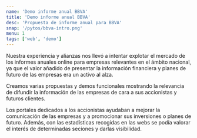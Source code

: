 ```yaml
---
name: 'Demo informe anual BBVA'
title: 'Demo informe anual BBVA'
desc: 'Propuesta de informe anual para BBVA'
snap: '/pytos/bbva-intro.png'
menu: 1
tags: ['web', 'demo']
---
```



Nuestra experiencia y alianzas nos llevó a intentar explotar el mercado de los informes anuales online para 
empresas relevantes en el ámbito nacional, ya que el valor añadido de presentar la información financiera
y planes de futuro de las empresas era un activo al alza.

Creamos varias propuestas y demos funcionales mostrando la relevancia de difundir la información de las empresas
de cara a sus accionistas y futuros clientes. 

Los portales dedicados a los accionistas ayudaban a mejorar la
comunicación de las empresas y a promocionar sus inversiones o planes de futuro. Además, con las estadísticas
recogidas en las webs se podía valorar el interés de determinadas seciones y darlas visibilidad.
